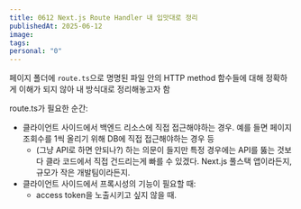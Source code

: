 ```yaml
---
title: 0612 Next.js Route Handler 내 입맛대로 정리
publishedAt: 2025-06-12
image: 
tags: 
personal: "0"
---
```

페이지 폴더에 `route.ts`으로 명명된 파일 안의 HTTP method 함수들에 대해 정확하게 이해가 되지 않아 내 방식대로 정리해놓고자 함

route.ts가 필요한 순간:
- 클라이언트 사이드에서 백엔드 리소스에 직접 접근해야하는 경우. 예를 들면 페이지 조회수를 1씩 올리기 위해 DB에 직접 접근해야하는 경우 등
	- (그냥 API로 하면 안되나?) 하는 의문이 들지만 특정 경우에는 API를 뚫는 것보다 클라 코드에서 직접 건드리는게 빠를 수 있겠다. Next.js 풀스택 앱이라든지, 규모가 작은 개발팀이라든지.
- 클라이언트 사이드에서 프록시성의 기능이 필요할 때:
	- access token을 노출시키고 싶지 않을 때.